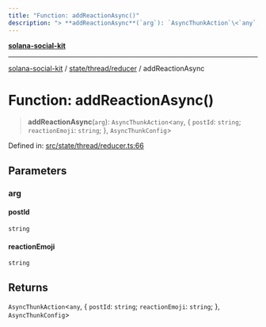 ```yaml
---
title: "Function: addReactionAsync()"
description: "> **addReactionAsync**(`arg`): `AsyncThunkAction`\<`any`, \{ `postId`: `string`; `reactionEmoji`: `string`; \}, `AsyncThunkConfig`\>"
---
```


[**solana-social-kit**](../../../../README.mdx)

***

[solana-social-kit](../../../../README.mdx) / [state/thread/reducer](../README.mdx) / addReactionAsync

# Function: addReactionAsync()

> **addReactionAsync**(`arg`): `AsyncThunkAction`\<`any`, \{ `postId`: `string`; `reactionEmoji`: `string`; \}, `AsyncThunkConfig`\>

Defined in: [src/state/thread/reducer.ts:66](https://github.com/SendArcade/solana-social-starter/blob/bd4b3556b8f469c27ebb06f4df65b3a36b43ba3b/src/state/thread/reducer.ts#L66)

## Parameters

### arg

#### postId

`string`

#### reactionEmoji

`string`

## Returns

`AsyncThunkAction`\<`any`, \{ `postId`: `string`; `reactionEmoji`: `string`; \}, `AsyncThunkConfig`\>
